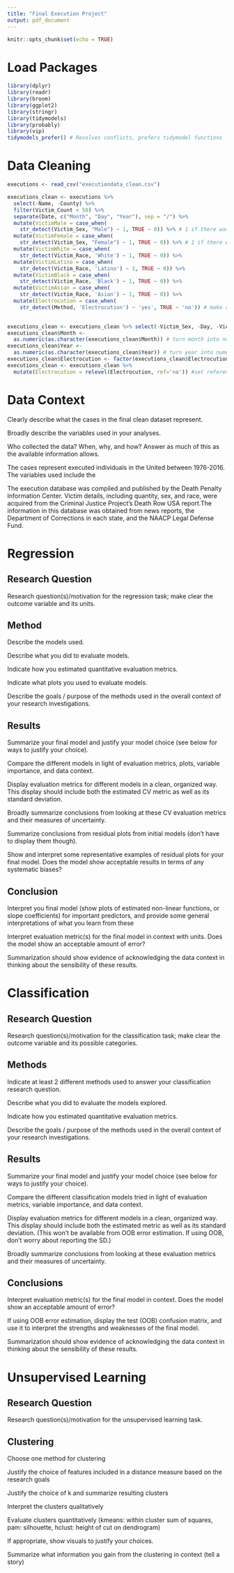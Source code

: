 ```yaml
---
title: "Final Execution Project"
output: pdf_document
---
```


```r
knitr::opts_chunk$set(echo = TRUE)
```

# Load Packages
```r
library(dplyr)
library(readr)
library(broom)
library(ggplot2)
library(stringr)
library(tidymodels) 
library(probably)
library(vip)
tidymodels_prefer() # Resolves conflicts, prefers tidymodel functions
```


# Data Cleaning
```r
executions <- read_csv("executiondata_clean.csv")

executions_clean <- executions %>%
  select(-Name, -County) %>%
  filter(Victim_Count < 50) %>%
  separate(Date, c("Month", "Day", "Year"), sep = "/") %>%
  mutate(VictimMale = case_when(
    str_detect(Victim_Sex, "Male") ~ 1, TRUE ~ 0)) %>% # 1 if there was male victim(s)
  mutate(VictimFemale = case_when(
    str_detect(Victim_Sex, "Female") ~ 1, TRUE ~ 0)) %>% # 1 if there was female victim(s)
  mutate(VictimWhite = case_when(
    str_detect(Victim_Race, 'White') ~ 1, TRUE ~ 0)) %>%
  mutate(VictimLatino = case_when(
    str_detect(Victim_Race, 'Latino') ~ 1, TRUE ~ 0)) %>%
  mutate(VictimBlack = case_when(
    str_detect(Victim_Race, 'Black') ~ 1, TRUE ~ 0)) %>%
  mutate(VictimAsian = case_when(
    str_detect(Victim_Race, 'Asian') ~ 1, TRUE ~ 0)) %>%
  mutate(Electrocution = case_when(
    str_detect(Method, 'Electrocution') ~ 'yes', TRUE ~ 'no')) # make a variable that shows if the person was electrocuted
 

executions_clean <- executions_clean %>% select(-Victim_Sex, -Day, -Victim_Race)
executions_clean$Month <-
  as.numeric(as.character(executions_clean$Month)) # turn month into numeric variable
executions_clean$Year <-
  as.numeric(as.character(executions_clean$Year)) # turn year into numeric variable
executions_clean$Electrocution <- factor(executions_clean$Electrocution, ordered = FALSE )
executions_clean <- executions_clean %>%
  mutate(Electrocution = relevel(Electrocution, ref='no')) #set reference level
```


# Data Context

Clearly describe what the cases in the final clean dataset represent.

Broadly describe the variables used in your analyses.

Who collected the data? When, why, and how? Answer as much of this as the available information allows.

The cases represent executed individuals in the United between 1976-2016.
The variables used include the

The execution database was compiled and published by the Death Penalty Information Center. Victim details, including quantity, sex, and race, were acquired from the Criminal Justice Project's Death Row USA report.The information in this database was obtained from news reports, the Department of Corrections in each state, and the NAACP Legal Defense Fund.



# Regression

## Research Question

Research question(s)/motivation for the regression task; make clear the outcome variable and its units.


## Method

Describe the models used.

Describe what you did to evaluate models.

Indicate how you estimated quantitative evaluation metrics.

Indicate what plots you used to evaluate models.

Describe the goals / purpose of the methods used in the overall context of your research investigations.


## Results

Summarize your final model and justify your model choice (see below for ways to justify your choice).

  Compare the different models in light of evaluation metrics, plots, variable importance, and data context.
  
  Display evaluation metrics for different models in a clean, organized way. This display should include both the     estimated CV metric as well as its standard deviation.
  
  Broadly summarize conclusions from looking at these CV evaluation metrics and their measures of uncertainty.
  
  Summarize conclusions from residual plots from initial models (don’t have to display them though).
  
Show and interpret some representative examples of residual plots for your final model. Does the model show acceptable results in terms of any systematic biases?


## Conclusion

Interpret you final model (show plots of estimated non-linear functions, or slope coefficients) for important predictors, and provide some general interpretations of what you learn from these

Interpret evaluation metric(s) for the final model in context with units. Does the model show an acceptable amount of error?

Summarization should show evidence of acknowledging the data context in thinking about the sensibility of these results.



# Classification

## Research Question

Research question(s)/motivation for the classification task; make clear the outcome variable and its possible categories.


## Methods

Indicate at least 2 different methods used to answer your classification research question.

Describe what you did to evaluate the models explored.

  Indicate how you estimated quantitative evaluation metrics.

Describe the goals / purpose of the methods used in the overall context of your research investigations.


## Results 

Summarize your final model and justify your model choice (see below for ways to justify your choice).

  Compare the different classification models tried in light of evaluation metrics, variable importance, and data     context.

  Display evaluation metrics for different models in a clean, organized way. This display should include both the     estimated metric as well as its standard deviation. (This won’t be available from OOB error estimation. If using    OOB, don’t worry about reporting the SD.)

  Broadly summarize conclusions from looking at these evaluation metrics and their measures of uncertainty.


## Conclusions

Interpret evaluation metric(s) for the final model in context. Does the model show an acceptable amount of error?

  If using OOB error estimation, display the test (OOB) confusion matrix, and use it to interpret the strengths and   weaknesses of the final model.

Summarization should show evidence of acknowledging the data context in thinking about the sensibility of these results.



# Unsupervised Learning

## Research Question

Research question(s)/motivation for the unsupervised learning task.


## Clustering

Choose one method for clustering

Justify the choice of features included in a distance measure based on the research goals

Justify the choice of k and summarize resulting clusters

  Interpret the clusters qualitatively
  
  Evaluate clusters quantitatively (kmeans: within cluster sum of squares, pam: silhouette, hclust: height of cut on    dendrogram)
  
  If appropriate, show visuals to justify your choices.
  
Summarize what information you gain from the clustering in context (tell a story) 




